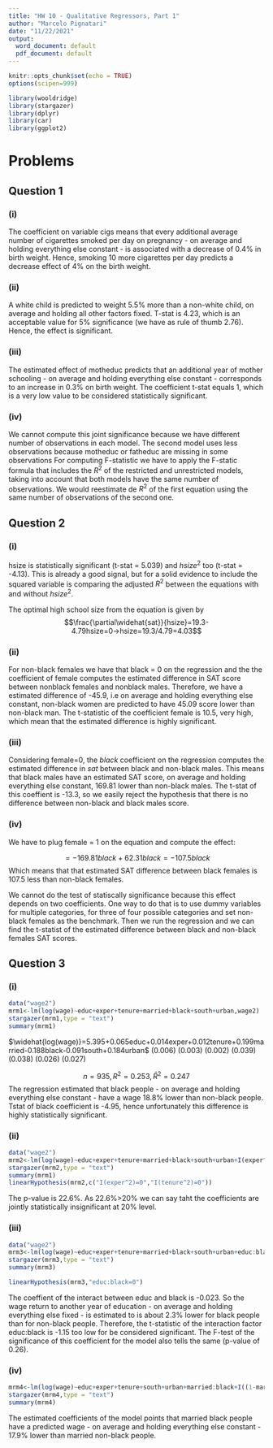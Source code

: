 ```yaml
---
title: "HW 10 - Qualitative Regressors, Part 1"
author: "Marcelo Pignatari"
date: "11/22/2021"
output:
  word_document: default
  pdf_document: default
---
```


\tableofcontents


\newpage

```r
knitr::opts_chunk$set(echo = TRUE)
options(scipen=999)
```


```r
library(wooldridge)
library(stargazer)
library(dplyr)
library(car)
library(ggplot2)
```

# Problems

## Question 1

### (i)

The coefficient on variable cigs means that every additional average number of cigarettes smoked per day on pregnancy - on average and holding everything else constant - is associated with a decrease of 0.4% in birth weight. Hence, smoking 10 more cigarettes per day predicts a decrease effect of 4% on the birth weight. 

### (ii)

A white child is predicted to weight 5.5% more than a non-white child, on average and holding all other factors fixed. T-stat is 4.23, which is an acceptable value for 5% significance (we have as rule of thumb 2.76). Hence, the effect is significant.

### (iii)

The estimated effect of motheduc predicts that an additional year of mother schooling - on average and holding everything else constant - corresponds to an increase in 0.3% on birth weight. The coefficient t-stat equals 1, which is a very low value to be considered statistically significant.

### (iv)

We cannot compute this joint significance because we have different number of observations in each model. The second model uses less observations because motheduc or fatheduc are missing in some observations For computing F-statistic we have to apply the F-static formula that includes the $R^2$ of the restricted and unrestricted models, taking into account that both models have the same number of observations. We would reestimate de $R^2$ of the first equation using the same number of observations of the second one. 

## Question 2

### (i) 

hsize is statistically significant (t-stat = 5.039) and $hsize^2$ too (t-stat = -4.13). This is already a good signal, but for a solid evidence to include the squared variable is comparing the adjusted $R^2$ between the equations with and without $hsize^2$.

The optimal high school size from the equation is given by $$\frac{\partial\widehat{sat}}{hsize}=19.3-4.79hsize=0→hsize=19.3/4.79=4.03$$

### (ii)

For non-black females we have that black = 0 on the regression and the the coefficient of female computes the estimated difference in SAT score between nonblack females and nonblack males. Therefore, we have a estimated difference of -45.9, i.e on average and holding everything else constant, non-black women are predicted to have 45.09 score lower than non-black man. The t-statistic of the coefficient female is 10.5, very high, which mean that the estimated difference is highly significant. 

### (iii)

Considering female=0, the $black$ coefficient on the regression computes the estimated difference in $sat$ between black and non-black males. This means that black males have an estimated SAT score, on average and holding everything else constant, 169.81 lower than non-black males. The t-stat of this coeffient is -13.3, so we easily reject the hypothesis that there is no difference between non-black and black males score. 

### (iv)

We have to plug female = 1 on the equation and compute the effect:

$$=-169.81black+62.31black=-107.5black$$
Which means that that estimated SAT difference between black females is 107.5 less than non-black females. 

We cannot do the test of statiscally significance because this effect depends on two coefficients. One way to do that is to use dummy variables for multiple categories, for three of four possible categories and set non-black females as the benchmark. Then we run the regression and we can find the t-statist of the estimated difference between black and non-black females SAT scores. 

## Question 3

### (i)

```r
data("wage2")
mrm1<-lm(log(wage)~educ+exper+tenure+married+black+south+urban,wage2)
stargazer(mrm1,type = "text")
summary(mrm1)
```

$\widehat{log(wage)}=5.395+0.065educ+0.014exper+0.012tenure+0.199married-0.188black-0.091south+0.184urban$
                            (0.006)    (0.003)    (0.002)     (0.039)      (0.038)    (0.026)   (0.027)

$$n=935, R^2=0.253,\bar{R}^2=0.247$$
The regression estimated that black people - on average and holding everything else constant - have a wage 18.8% lower than non-black people. 
Tstat of black coefficient is -4.95, hence unfortunately this difference is highly statistically significant.



### (ii)


```r
data("wage2")
mrm2<-lm(log(wage)~educ+exper+tenure+married+black+south+urban+I(exper^2)+I(tenure^2),wage2)
stargazer(mrm2,type = "text")
summary(mrm1)
linearHypothesis(mrm2,c("I(exper^2)=0","I(tenure^2)=0"))
```
The p-value is 22.6%. As 22.6%>20% we can say taht the coefficients are jointly statistically insignificant at 20% level.


### (iii)

```r
data("wage2")
mrm3<-lm(log(wage)~educ+exper+tenure+married+black+south+urban+educ:black,wage2)
stargazer(mrm3,type = "text")
summary(mrm3)
```

```r
linearHypothesis(mrm3,"educ:black=0")
```
The coeffient of the interact between educ and black is -0.023. So the wage return to another year of education - on average and holding everything else fixed - is estimated to is about 2.3% lower for black people than for non-black people. Therefore, the t-statistic of the interaction factor educ:black is -1.15 too low for be considered significant. The F-test of the significance of this coefficient for the model also tells the same (p-value of 0.26).

### (iv)


```r

mrm4<-lm(log(wage)~educ+exper+tenure+south+urban+married:black+I((1-married)*black)+I((1-married)*(1-black)),wage2)
stargazer(mrm4,type = "text")
summary(mrm4)

```

The estimated coefficients of the model points that married black people have a predicted wage - on average and holding everything else constant - 17.9% lower than married non-black people. 